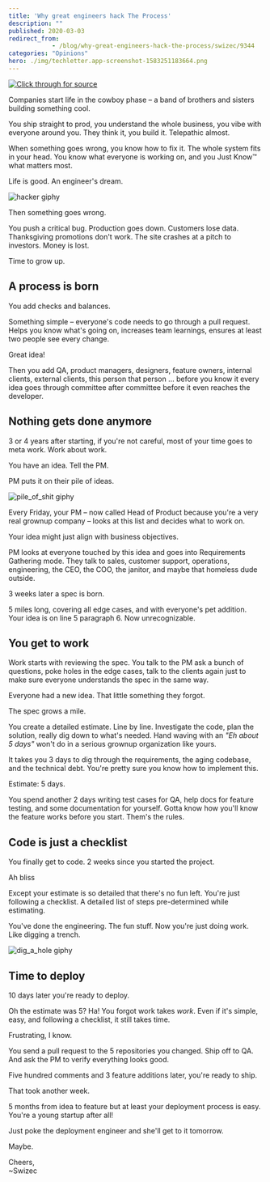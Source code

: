 ```yaml
---
title: 'Why great engineers hack The Process'
description: ""
published: 2020-03-03
redirect_from: 
            - /blog/why-great-engineers-hack-the-process/swizec/9344
categories: "Opinions"
hero: ./img/techletter.app-screenshot-1583251183664.png
---
```


[![Click through for source](./img/techletter.app-screenshot-1583251183664.png)](https://twitter.com/Swizec/status/1230257618980986880)

Companies start life in the cowboy phase – a band of brothers and sisters building something cool.

You ship straight to prod, you understand the whole business, you vibe with everyone around you. They think it, you build it. Telepathic almost.

When something goes wrong, you know how to fix it. The whole system fits in your head. You know what everyone is working on, and you Just Know™ what matters most.

Life is good. An engineer's dream.

![hacker giphy](./img/media-YQitE4YNQNahy-giphy-downsized-medium.gif)

Then something goes wrong.

You push a critical bug. Production goes down. Customers lose data. Thanksgiving promotions don't work. The site crashes at a pitch to investors. Money is lost.

Time to grow up.

## A process is born

You add checks and balances.

Something simple – everyone's code needs to go through a pull request. Helps you know what's going on, increases team learnings, ensures at least two people see every change.

Great idea!

Then you add QA, product managers, designers, feature owners, internal clients, external clients, this person that person ... before you know it every idea goes through committee after committee before it even reaches the developer.

## Nothing gets done anymore

3 or 4 years after starting, if you're not careful, most of your time goes to meta work. Work about work.

You have an idea. Tell the PM.

PM puts it on their pile of ideas.

![pile_of_shit giphy](./img/media-5XrhgZ7mFBrMc-giphy.gif)

Every Friday, your PM – now called Head of Product because you're a very real grownup company – looks at this list and decides what to work on.

Your idea might just align with business objectives.

PM looks at everyone touched by this idea and goes into Requirements Gathering mode. They talk to sales, customer support, operations, engineering, the CEO, the COO, the janitor, and maybe that homeless dude outside.

3 weeks later a spec is born.

5 miles long, covering all edge cases, and with everyone's pet addition. Your idea is on line 5 paragraph 6. Now unrecognizable.

## You get to work

Work starts with reviewing the spec. You talk to the PM ask a bunch of questions, poke holes in the edge cases, talk to the clients again just to make sure everyone understands the spec in the same way.

Everyone had a new idea. That little something they forgot.

The spec grows a mile.

You create a detailed estimate. Line by line. Investigate the code, plan the solution, really dig down to what's needed. Hand waving with an _"Eh about 5 days"_ won't do in a serious grownup organization like yours.

It takes you 3 days to dig through the requirements, the aging codebase, and the technical debt. You're pretty sure you know how to implement this.

Estimate: 5 days.

You spend another 2 days writing test cases for QA, help docs for feature testing, and some documentation for yourself. Gotta know how you'll know the feature works before you start. Them's the rules.

## Code is just a checklist

You finally get to code. 2 weeks since you started the project.

Ah bliss

Except your estimate is so detailed that there's no fun left. You're just following a checklist. A detailed list of steps pre-determined while estimating.

You've done the engineering. The fun stuff. Now you're just doing work. Like digging a trench.

![dig_a_hole giphy](./img/media-3oEjHCFnOk8cNjdSz6-giphy.gif)

## Time to deploy

10 days later you're ready to deploy.

Oh the estimate was 5? Ha! You forgot work takes _work_. Even if it's simple, easy, and following a checklist, it still takes time.

Frustrating, I know.

You send a pull request to the 5 repositories you changed. Ship off to QA. And ask the PM to verify everything looks good.

Five hundred comments and 3 feature additions later, you're ready to ship.

That took another week.

5 months from idea to feature but at least your deployment process is easy. You're a young startup after all!

Just poke the deployment engineer and she'll get to it tomorrow.

Maybe.

Cheers,  
~Swizec
